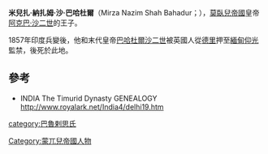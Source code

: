 '''米兒扎·納扎姆·沙·巴哈杜爾'''（Mirza Nazim Shah Bahadur；{{bd|1820年||1902年|8月30日}}），[[莫臥兒帝國|莫臥兒帝國]]皇帝[[阿克巴·沙二世|阿克巴·沙二世]]的王子。

1857年印度兵變後，他和末代皇帝[[巴哈杜爾沙二世|巴哈杜爾沙二世]]被英國人從[[德里|德里]]押至[[緬甸|緬甸]][[仰光|仰光]]監禁，後死於此地。

==參考==
*INDIA The Timurid Dynasty GENEALOGY http://www.royalark.net/India4/delhi19.htm {{Wayback|url=http://www.royalark.net/India4/delhi19.htm |date=20170625104107 }}

[[category:巴魯剌思氏|category:巴魯剌思氏]]
[[Category:蒙兀兒帝國人物|Category:蒙兀兒帝國人物]]